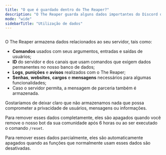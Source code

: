 ```yaml
---
title: "O que é guardado dentro do The Reaper?"
description: "O The Reaper guarda alguns dados importantes do Discord dentro do seu banco de dados."
mode: "wide"
sidebarTitle: "Utilização de dados"
---
```


<img
  src="https://i.imgur.com/x0bNexm.png"
  alt=""
  className="mx-auto"
/>

O The Reaper armazena dados relacionados ao seu servidor, tais como:

- **Comandos** usados com seus argumentos, entradas e saídas de usuários;
- **ID** do servidor e dos canais que usam comandos que exigem dados permanentes no nosso banco de dados;
- **Logs**, **punições** e **avisos** realizados com o The Reaper;
- **Senhas**, **websites**, **cargos** e **mensagens** necessários para algumas funcionalidades;
- Caso o servidor permita, a mensagem de parceria também é armazenada.

<Info>
  Gostaríamos de deixar claro que não armazenamos nada que possa comprometer a privacidade de usuários, mensagens ou informações.
</Info>

Para remover esses dados completamente, eles são apagados quando você remove o nosso bot da sua comunidade após 6 horas ou ao ser executado o comando `/reset`.

Para remover esses dados parcialmente, eles são automaticamente apagados quando as funções que normalmente usam esses dados são desativadas.
